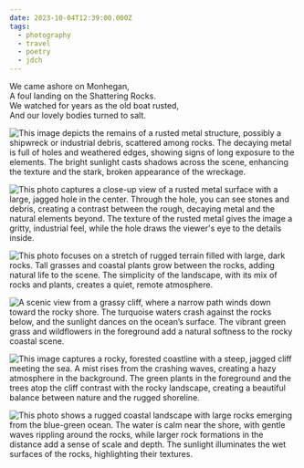 ```yaml
---
date: 2023-10-04T12:39:00.000Z
tags:
  - photography
  - travel
  - poetry
  - jdch
---
```

We came ashore on Monhegan,<br/>
A foul landing on the Shattering Rocks.<br/>
We watched for years as the old boat rusted,<br/>
And our lovely bodies turned to salt.

![This image depicts the remains of a rusted metal structure, possibly a shipwreck or industrial debris, scattered among rocks. The decaying metal is full of holes and weathered edges, showing signs of long exposure to the elements. The bright sunlight casts shadows across the scene, enhancing the texture and the stark, broken appearance of the wreckage.](../../assets/photos/20231004-IMG_6997.jpg)

![This photo captures a close-up view of a rusted metal surface with a large, jagged hole in the center. Through the hole, you can see stones and debris, creating a contrast between the rough, decaying metal and the natural elements beyond. The texture of the rusted metal gives the image a gritty, industrial feel, while the hole draws the viewer's eye to the details inside.](../../assets/photos/20231004-IMG_7009.jpg)

![This photo focuses on a stretch of rugged terrain filled with large, dark rocks. Tall grasses and coastal plants grow between the rocks, adding natural life to the scene. The simplicity of the landscape, with its mix of rocks and plants, creates a quiet, remote atmosphere.](../../assets/photos/20231004-IMG_7032.jpg)

![A scenic view from a grassy cliff, where a narrow path winds down toward the rocky shore. The turquoise waters crash against the rocks below, and the sunlight dances on the ocean’s surface. The vibrant green grass and wildflowers in the foreground add a natural softness to the rocky coastal scene.](../../assets/photos/20231004-IMG_7108.jpg)

![This image captures a rocky, forested coastline with a steep, jagged cliff meeting the sea. A mist rises from the crashing waves, creating a hazy atmosphere in the background. The green plants in the foreground and the trees atop the cliff contrast with the rocky landscape, creating a beautiful balance between nature and the rugged shoreline.](../../assets/photos/20231004-IMG_7126.jpg)

![This photo shows a rugged coastal landscape with large rocks emerging from the blue-green ocean. The water is calm near the shore, with gentle waves rippling around the rocks, while larger rock formations in the distance add a sense of scale and depth. The sunlight illuminates the wet surfaces of the rocks, highlighting their textures.](../../assets/photos/20231004-IMG_7229.jpg)
